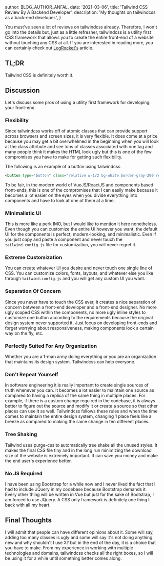 
  author: BLOG_AUTHOR_ANFAL,
  date: '2021-03-06',
  title: 'Tailwind CSS Review By A Backend Developer',
  description: 'My thoughts on tailwindcss as a back-end developer.',
}


<BlogImage src='blog/2021-03-06-tailwindcss-review-by-a-backend-developer/tailwindcss.png' alt="Tailwind CSS" />

You must've seen a lot of reviews on tailwindcss already. Therefore, I won't go into the details but, just as a little refresher, tailwindcss is a utility first CSS framework that allows you to create the entire front-end of a website without touching any CSS at all. If you are interested in reading more, you can certainly check out <a href="https://blog.logrocket.com/tailwind-css-is-it-tomorrows-bootstrap-ebe560f9d00b/" target="_blank">LogRocket's</a> article.

## TL;DR
Tailwind CSS is definitely worth it.

## Discussion
Let's discuss some pros of using a utility first framework for developing your front-end.

### Flexibility
Since tailwindcss works off of atomic classes that can provide support across browsers and screen sizes, it is very flexible. It does come at a price because you may get a bit overwhelmed in the beginning when you will look at the class attribute and see tons of classes associated with one tag and many people think it makes the HTML look ugly but this is one of the few compromises you have to make for getting such flexibility.

The following is an example of a button using tailwindcss.

```html
<button type="button" class="relative w-1/2 bg-white border-gray-200 rounded-md shadow-sm py-2 text-sm font-medium text-gray-700 whitespace-nowrap focus:outline-none focus:ring-2 focus:ring-indigo-500 focus:z-10 sm:w-auto sm:px-8">Test</button>
```

To be fair, in the modern world of VueJS/ReactJS and components based front-ends, this is one of the compromises that I can easily make
because it becomes a lot easier on the eyes when you divide everything into components and have to look at one of them at a time.

### Minimalistic UI
This is more like a perk IMO, but I would like to mention it here nonetheless. Even though you can customize the entire UI however you want, the default UI for the components is perfect, modern-looking, and minimalistic. Even if you just copy and paste a component and never touch the `tailwind.config.js` file for customization, you will never regret it.

### Extreme Customization
You can create whatever UI you desire and never touch one single line of CSS. You can customize colors, fonts, layouts, and whatever else you like through `tailwind.config.js` and you will get any custom UI you want.

### Separation Of Concern
Since you never have to touch the CSS ever, it creates a nice separation of concern between a front-end developer and a front-end designer. No more ugly scoped CSS within the components, no more ugly inline styles to customize one button according to the requirements because the original design system never supported it. Just focus on developing front-ends and forget worrying about responsiveness, making components look a certain way on the fly, etc.

### Perfectly Suited For Any Organization
Whether you are a 1-man army doing everything or you are an organization that maintains its design system. Tailwindcss can help everyone.

### Don't Repeat Yourself
In software engineering it is really important to create single sources of truth whenever you can. It becomes a lot easier to maintain one source as compared to having a replica of the same thing in multiple places. For example, if there is a custom change required in the codebase, it is always better to figure out the source and modify it or create a source so that other places can use it as well. Tailwindcss follows these rules and when the time comes to maintain the entire design system, changing 1 place feels like a breeze as compared to making the same change in ten different places.

### Tree Shaking
Tailwind uses purge-css to automatically tree shake all the unused styles. It makes the final CSS file tiny and in the long run minimizing the download size of the website is extremely important. It can save you money and make the end user's experience better.

### No JS Required
I have been using Bootstrap for a while now and I never liked the fact that I had to include JQuery in my codebase because Bootstrap demands it. Every other thing will be written in Vue but just for the sake of Bootstrap, I am forced to use JQuery. A CSS only framework is definitely one thing I back with all my heart.

## Final Thoughts
I will admit that people can have different opinions about it. Some will say, adding too many classes is ugly and some will say it's not doing anything new and why shouldn't I use X? but in the end of the day, it is a choice that you have to make. From my experience in working with multiple technologies and domains, tailwindcss checks all the right boxes, so I will be using it for a while until something better comes along.
